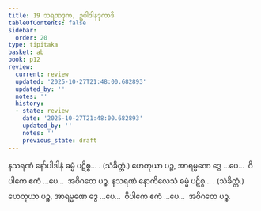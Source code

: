 ```yaml
---
title: 19 သရဏဒုက, ဥပါဒါနဒုကာဒိ
tableOfContents: false
sidebar:
  order: 20
type: tipitaka
basket: ab
book: p12
review:
  current: review
  updated: '2025-10-27T21:48:00.682893'
  updated_by: ''
  notes: ''
  history:
  - state: review
    date: '2025-10-27T21:48:00.682893'
    updated_by: ''
    notes: ''
    previous_state: draft
---
```



<ReviewStatus review={frontmatter.review} showDetails={true} />

<HypothesisAnnotation frontmatter={frontmatter} />

<DynamicBreadcrumb />

<Division number="52" book="p12" e="ch" v="40" p="171">

<Paragraph number="185" book="p12">
နသရဏံ နော်ပါဒါနံ ဓမ္မံ ပဋိစ္စ… . (သံခိတ္တံ.)
</Paragraph>

<Paragraph number="186" book="p12">
ဟေတုယာ ပဉ္စ, အာရမ္မဏေ ဒွေ …ပေ…  ဝိပါကေ ဧကံ …ပေ…  အဝိဂတေ ပဉ္စ.
</Paragraph>

</Division>
<Division number="53" book="p12" e="ch" v="40" p="171">

<Paragraph number="187" book="p12">
နသရဏံ နောကိလေသံ ဓမ္မံ ပဋိစ္စ… . (သံခိတ္တံ.)
</Paragraph>

<Paragraph number="188" book="p12">
ဟေတုယာ ပဉ္စ, အာရမ္မဏေ ဒွေ …ပေ…  ဝိပါကေ ဧကံ …ပေ…  အဝိဂတေ ပဉ္စ.
</Paragraph>
</Division>